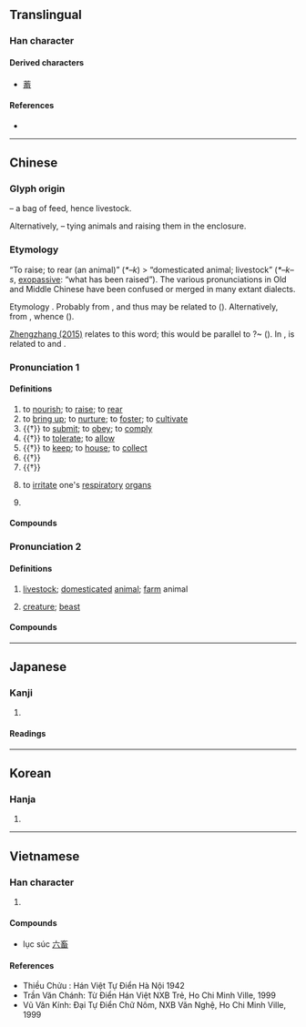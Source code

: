 {{character info/new}}
==Translingual==

===Han character===
{{Han char|rn=102|rad=田|as=05|sn=10|four=00603|canj=YVIW|ids=⿱玄田}}

====Derived characters====
* [[蓄]]

====References====
* {{Han ref|kx=0761.120|dkj=21814|dj=1171.050|hdz=42538.040|uh=755C|ud=30044|bh=AF62|bd=44898}}

----

==Chinese==
{{zh-forms|alt=嘼,𠬀,𤛅,𤠕,𤲸,蓄,𠾧}}

===Glyph origin===
{{Han etym}}
{{Han compound|玄|田|ls=p|t1=rope tying the bag of feed|t2=bag of feed}} – a bag of feed, hence livestock.

Alternatively, {{Han compound|玄|[[田]] or [[囿]]|t1=rope|t2=pen; fold; enclosure}} – tying animals and raising them in the enclosure.

===Etymology===
“To raise; to rear (an animal)” (''*–k'') > “domesticated animal; livestock” (''*–k–s'', [[exopassive]]: “what has been raised”). The various pronunciations in Old and Middle Chinese have been confused or merged in many extant dialects.

Etymology {{unk|nocap=1|lang=zh}}. Probably from {{inh|zh|sit-pro|*hu||to be born; birth; to rear}}, and thus may be related to {{och-l|好|good; to like}} ({{zh-ref|Matisoff}}). Alternatively, from {{inh|zh|sit-pro|*kruŋ||to live; alive; to be born; to give birth; green; sprout}}, whence {{cog|bo|འཁྲུང||to be born; to arise; to sprout}} ({{zh-ref|Schuessler, 2007}}).

[http://blog.sina.com.cn/s/blog_4b41fa860102vbaf.html Zhengzhang (2015)] relates {{cog|bo|ལུག||sheep}} to this word; this would be parallel to {{och-l|羊|sheep}} ?~ {{och-l|養|to rear}} ({{zh-ref|Sagart, 1999}}). In {{zh-ref|Sagart (1999)}}, {{lang|zh|畜}} is related to {{och-l|育|to nourish}} and {{och-l|鞠|to rear}}.

===Pronunciation 1===
{{zh-pron
|m=xù
|c=cuk1
|h=pfs=hiuk
|md=hé̤ṳk
|mn=hiok/xm,qz:thiok
|w=4xioq
|mc=3
|oc=4+2,3
|cat=v,pn
}}

====Definitions====
{{zh-hanzi}}

# to [[nourish]]; to [[raise]]; to [[rear]]
# to [[bring up]]; to [[nurture]]; to [[foster]]; to [[cultivate]]
# {{†}} to [[submit]]; to [[obey]]; to [[comply]]
# {{†}} to [[tolerate]]; to [[allow]]
# {{†}} to [[keep]]; to [[house]]; to [[collect]]
# {{†}} {{zh-alt-form|蓄|to [[store up]]; to [[accumulate]]}}
# {{†}} {{zh-alt-form|慉|to [[like]]}}
# {{lb|zh|dialectal|of a smell}} to [[irritate]] one's [[respiratory]] [[organ]]s
# {{surname|lang=zh}}

====Compounds====
{{zh-der|fold=1|小畜|事畜|儋石之畜|仰事俯畜|畜牧業|畜牧學|畜養|牧畜|畜牧|豕交獸畜|畜產|畜積|畜牧場}}

===Pronunciation 2===
{{zh-pron
|m=chù
|c=cuk1
|h=pfs=chhuk/hiuk
|md=hé̤ṳk
|mn=xm,qz,tw:thiok/zz:hiok/xm,tw:thek/qz:thiak
|mn_note=thiok/hiok - literary; thek/thiak - vernacular
|w=4tshoq
|mc=1+2+4
|oc=1+3,1+2
|cat=n
}}

====Definitions====
{{zh-hanzi}}

# [[livestock]]; [[domesticated]] [[animal]]; [[farm]] animal
#: {{zh-x|家畜{chù}|domesticated animal}}
# [[creature]]; [[beast]]
#: {{zh-x|畜{chù}生|beast, brute}}

====Compounds====
{{zh-der|fold=1|五畜|力畜|孽畜|六畜|公畜|役畜|六畜不安|家畜|扁毛畜生|畜牲|畜生|牲畜|畜疫|畜產|畜力|牧養納畜|畜肥|業畜|種畜|老畜生|耕畜|造畜稠棧|畜圈|畜欄|觸群}}

----

==Japanese==

===Kanji===
{{ja-kanji|grade=c|rs=田05}}

# {{defn|lang=ja|sort=田05}}

====Readings====
{{ja-readings
|goon=ちく, きく
|kanon=ちく, きく
|kun=たくわ-える, やしな-う, か-う
}}

----

==Korean==

===Hanja===
{{ko-hanja|hangeul=[[축]], [[휵]]|eumhun=|rv=chuk, hyuk|mr=ch'uk, hyuk|y=chwuk, hyuk}}

# {{defn|lang=ko|sort=田05}}

----

==Vietnamese==

===Han character===
{{vi-hantu|[[súc]], [[húc]], [[sục]]|rs=田05}}

# {{defn|lang=vi|sort=田05}}

====Compounds====
* lục súc [[六畜]]

====References====
* Thiều Chửu : Hán Việt Tự Điển Hà Nội 1942
* Trần Văn Chánh: Từ Điển Hán Việt NXB Trẻ, Ho Chi Minh Ville, 1999
* Vũ Văn Kính: Đại Tự Điển Chữ Nôm, NXB Văn Nghệ, Ho Chi Minh Ville, 1999